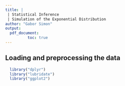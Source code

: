 ```yaml
---
title: |
 | Statistical Inference
 | Simulation of the Exponential Distribution
author: "Gabor Simon"
output: 
  pdf_document:
          toc: true
---
```



## Loading and preprocessing the data
```r
  library("dplyr")
  library("lubridate")
  library("ggplot2")
```

